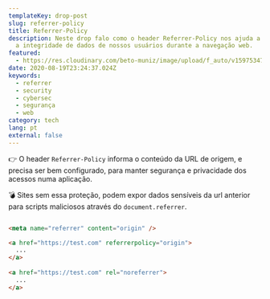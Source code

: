 ```yaml
---
templateKey: drop-post
slug: referrer-policy
title: Referrer-Policy
description: Neste drop falo como o header Referrer-Policy nos ajuda a proteger
  a integridade de dados de nossos usuários durante a navegação web.
featured:
  - https://res.cloudinary.com/beto-muniz/image/upload/f_auto/v1597534767/Text_Image_1_avqitj.jpg
date: 2020-08-19T23:24:37.024Z
keywords:
  - referrer
  - security
  - cybersec
  - segurança
  - web
category: tech
lang: pt
external: false
---
```


<Drop>

👉 O header `Referrer-Policy` informa o conteúdo da URL de origem, e precisa ser bem configurado, para manter segurança e privacidade dos acessos numa aplicação.

💣 Sites sem essa proteção, podem expor dados sensíveis da url anterior para scripts maliciosos através do `document.referrer`.

```html

<meta name="referrer" content="origin" />

<a href="https://test.com" referrerpolicy="origin">
  ...
</a>
  
<a href="https://test.com" rel="noreferrer">
  ...
</a>

```

</Drop>